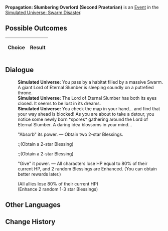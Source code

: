 {{Simulated Universe Event Infobox
|title        = Propagation: Slumbering Overlord (Second Praetorian)
|image        = Random Event 4.png
|type         =
|appearsIn    = [[Simulated Universe: Swarm Disaster]]
|appearsIn2   = 
|appearsIn3   = 
|requirements =
|prev         = {{tx}}
|next         = {{tx}}
|indexRewards =
|characters   =
}}
'''Propagation: Slumbering Overlord (Second Praetorian)''' is an [[Simulated Universe/Events|Event]] in the [[Simulated Universe: Swarm Disaster]].

==Possible Outcomes==
{| class="article-table"
!Choice
!Result

|}

<!--
==Gameplay Notes==

-->
==Dialogue==
{{Dialogue Start}}
:'''Simulated Universe:''' You pass by a habitat filled by a massive Swarm. A giant Lord of Eternal Slumber is sleeping soundly on a putrefied throne.
:'''Simulated Universe:''' The Lord of Eternal Slumber has both its eyes closed. It seems to be lost in its dreams.
:'''Simulated Universe:''' You check the map in your hand... and find that your way ahead is blocked! As you are about to take a detour, you notice some newly born *spores* gathering around the Lord of Eternal Slumber. A daring idea blossoms in your mind...
:{{DIcon|Star}} "Absorb" its power. &mdash; Obtain two 2-star Blessings.
::;(Obtain a 2-star Blessing)
::;(Obtain a 2-star Blessing)
:{{DIcon|Star}} "Give" it power. &mdash; All characters lose HP equal to 80% of their current HP, and 2 random Blessings are Enhanced. (You can obtain better rewards later.)
:;(All allies lose 80% of their current HP)
:;(Enhance 2 random 1-3 star Blessings)
{{Dialogue End}}

==Other Languages==
{{Other Languages
|zhs   = 繁育•沉睡领主（二级卫戍）
|zht   = 繁育•沉睡領主（二級衛戍）
|ja    = 繁殖・深眠の領主（二級守備）
|ko    = 번식•깊이 잠든 영주(2급 경비)
|es    = Propagación: Cacique dormido (segundo pretoriano)
|fr    = Le seigneur assoupi de la Propagation (deuxième prétorien)
|ru    = Распространение: Повелитель сна (гарнизон ур. 2)
|th    = แพร่พันธุ์: ท่านผู้หลับใหล (กองกำลังระดับ 2)
|vi    = Sinh Sôi - Lãnh Chúa Ngủ Say (Cảnh Vệ Cấp 2)
|de    = Die Ausbreitung: Schlafender Herrscher (Garnisonsstufe 2)
|id    = Propagation: Raja yang Tertidur (Garnisun Tingkat 2)
|pt    = Propagação: Soberano Adormecido (Segundo Pretoriano)
}}

==Change History==
{{Change History|1.0}}
